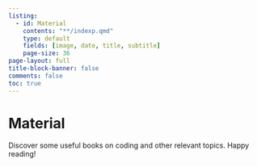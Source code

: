 ```yaml
---
listing:
  - id: Material
    contents: "**/indexp.qmd"
    type: default
    fields: [image, date, title, subtitle]
    page-size: 36
page-layout: full
title-block-banner: false
comments: false
toc: true
---
```


# **Material**

Discover some useful books on coding and other relevant topics. Happy reading!
